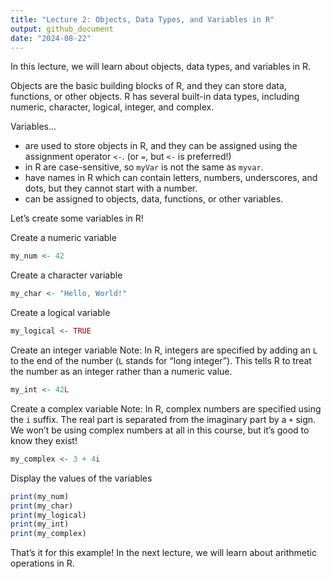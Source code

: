 ```yaml
---
title: "Lecture 2: Objects, Data Types, and Variables in R"
output: github_document
date: "2024-08-22"
---
```


In this lecture, we will learn about objects, data types, and variables in R.

Objects are the basic building blocks of R, and they can store data, functions, or other objects.
R has several built-in data types, including numeric, character, logical, integer, and complex.

Variables...

- are used to store objects in R, and they can be assigned using the assignment operator `<-`. (or `=`, but `<-` is preferred!)
- in R are case-sensitive, so `myVar` is not the same as `myvar`.
- have names in R which can contain letters, numbers, underscores, and dots, but they cannot start with a number.
- can be assigned to objects, data, functions, or other variables.

Let's create some variables in R!

Create a numeric variable

```r
my_num <- 42
```

Create a character variable

```r
my_char <- "Hello, World!"
```

Create a logical variable

```r
my_logical <- TRUE
```

Create an integer variable
Note: In R, integers are specified by adding an `L` to the end of the number (`L` stands for "long integer").
This tells R to treat the number as an integer rather than a numeric value.

```r
my_int <- 42L
```

Create a complex variable
Note: In R, complex numbers are specified using the `i` suffix.
The real part is separated from the imaginary part by a `+` sign.
We won't be using complex numbers at all in this course, but it's good to know they exist!

```r
my_complex <- 3 + 4i
```

Display the values of the variables

```r
print(my_num)
print(my_char)
print(my_logical)
print(my_int)
print(my_complex)
```

That's it for this example! In the next lecture, we will learn about arithmetic operations in R.